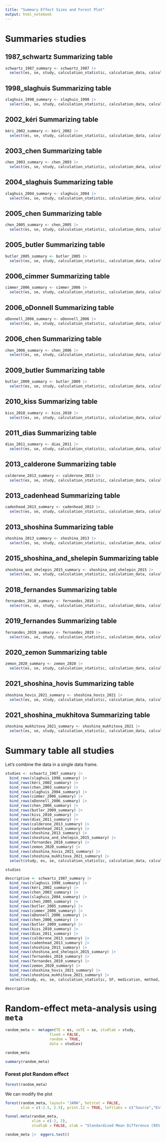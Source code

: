 ```yaml
---
title: "Summary Effect Sizes and Forest Plot"
output: html_notebook
---
```


# Summaries studies

## 1987_schwartz Summarizing table 

```r
schwartz_1987_summary <- schwartz_1987 |> 
  select(es, se, study, calculation_statistic, calculation_data, calculation_certainty, medication, method, task, SF)
```

## 1998_slaghuis Summarizing table 

```r
slaghuis_1998_summary <- slaghuis_1998 |> 
  select(es, se, study, calculation_statistic, calculation_data, calculation_certainty, medication, method, task, SF)
```

## 2002_kéri Summarizing table 

```r
kéri_2002_summary <- kéri_2002 |> 
  select(es, se, study, calculation_statistic, calculation_data, calculation_certainty, medication, method, task, SF)
```

## 2003_chen Summarizing table 

```r
chen_2003_summary <- chen_2003 |> 
  select(es, se, study, calculation_statistic, calculation_data, calculation_certainty, medication, method, task, SF)
```

## 2004_slaghuis Summarizing table 

```r
slaghuis_2004_summary <- slaghuis_2004 |> 
  select(es, se, study, calculation_statistic, calculation_data, calculation_certainty, medication, method, task, SF)
```

## 2005_chen Summarizing table

```r
chen_2005_summary <- chen_2005 |> 
  select(es, se, study, calculation_statistic, calculation_data, calculation_certainty, medication, method, task, SF)
```

## 2005_butler Summarizing table

```r
butler_2005_summary <- butler_2005 |> 
  select(es, se, study, calculation_statistic, calculation_data, calculation_certainty, medication, method, task, SF)
```

## 2006_cimmer Summarizing table

```r
cimmer_2006_summary <- cimmer_2006 |> 
  select(es, se, study, calculation_statistic, calculation_data, calculation_certainty, medication, method, task, SF)
```

## 2006_oDonnell Summarizing table

```r
oDonnell_2006_summary <- oDonnell_2006 |> 
  select(es, se, study, calculation_statistic, calculation_data, calculation_certainty, medication, method, task, SF)
```

## 2006_chen Summarizing table

```r
chen_2006_summary <- chen_2006 |> 
  select(es, se, study, calculation_statistic, calculation_data, calculation_certainty, medication, method, task, SF)
```

## 2009_butler Summarizing table

```r
butler_2009_summary <- butler_2009 |> 
  select(es, se, study, calculation_statistic, calculation_data, calculation_certainty, medication, method, task, SF)
```

## 2010_kiss Summarizing table

```r
kiss_2010_summary <- kiss_2010 |> 
  select(es, se, study, calculation_statistic, calculation_data, calculation_certainty, medication, method, task, SF)
```

## 2011_dias Summarizing table

```r
dias_2011_summary <- dias_2011 |> 
  select(es, se, study, calculation_statistic, calculation_data, calculation_certainty, medication, method, task, SF)
```

## 2013_calderone Summarizing table

```r
calderone_2013_summary <- calderone_2013 |> 
  select(es, se, study, calculation_statistic, calculation_data, calculation_certainty, medication, method, task, SF)
```

## 2013_cadenhead Summarizing table

```r
cadenhead_2013_summary <- cadenhead_2013 |> 
  select(es, se, study, calculation_statistic, calculation_data, calculation_certainty, medication, method, task, SF)
```

## 2013_shoshina Summarizing table

```r
shoshina_2013_summary <- shoshina_2013 |> 
  select(es, se, study, calculation_statistic, calculation_data, calculation_certainty, medication, method, task, SF)
```

## 2015_shoshina_and_shelepin Summarizing table

```r
shoshina_and_shelepin_2015_summary <- shoshina_and_shelepin_2015 |> 
  select(es, se, study, calculation_statistic, calculation_data, calculation_certainty, medication, method, task, SF)
```

## 2018_fernandes Summarizing table

```r
fernandes_2018_summary <- fernandes_2018 |> 
  select(es, se, study, calculation_statistic, calculation_data, calculation_certainty, medication, method, task, SF)
```

## 2019_fernandes Summarizing table

```r
fernandes_2019_summary <- fernandes_2019 |> 
  select(es, se, study, calculation_statistic, calculation_data, calculation_certainty, medication, method, task, SF)
```

## 2020_zemon Summarizing table

```r
zemon_2020_summary <- zemon_2020 |> 
  select(es, se, study, calculation_statistic, calculation_data, calculation_certainty, medication, method, task, SF)
```

## 2021_shoshina_hovis Summarizing table

```r
shoshina_hovis_2021_summary <- shoshina_hovis_2021 |> 
  select(es, se, study, calculation_statistic, calculation_data, calculation_certainty, medication, method, task, SF)
```

## 2021_shoshina_mukhitova Summarizing table

```r
shoshina_mukhitova_2021_summary <- shoshina_mukhitova_2021 |> 
  select(es, se, study, calculation_statistic, calculation_data, calculation_certainty, medication, method, task, SF)
```

# Summary table all studies

Let's combine the data in a single data frame.

```r
studies <- schwartz_1987_summary |>
  bind_rows(slaghuis_1998_summary) |>
  bind_rows(kéri_2002_summary) |>
  bind_rows(chen_2003_summary) |>
  bind_rows(slaghuis_2004_summary) |>
  bind_rows(cimmer_2006_summary) |> 
  bind_rows(oDonnell_2006_summary) |> 
  bind_rows(chen_2006_summary) |>
  bind_rows(butler_2009_summary) |>
  bind_rows(kiss_2010_summary) |>
  bind_rows(dias_2011_summary) |>
  bind_rows(calderone_2013_summary) |>
  bind_rows(cadenhead_2013_summary) |>
  bind_rows(shoshina_2013_summary) |>
  bind_rows(shoshina_and_shelepin_2015_summary) |>
  bind_rows(fernandes_2018_summary) |>
  bind_rows(zemon_2020_summary) |>
  bind_rows(shoshina_hovis_2021_summary) |>
  bind_rows(shoshina_mukhitova_2021_summary) |>
  select(study, es, se, calculation_statistic, calculation_data, calculation_certainty)

studies
```


```r
descriptive <- schwartz_1987_summary |>
  bind_rows(slaghuis_1998_summary) |>
  bind_rows(kéri_2002_summary) |>
  bind_rows(chen_2003_summary) |>
  bind_rows(slaghuis_2004_summary) |>
  bind_rows(chen_2005_summary) |> 
  bind_rows(butler_2005_summary) |>
  bind_rows(cimmer_2006_summary) |> 
  bind_rows(oDonnell_2006_summary) |> 
  bind_rows(chen_2006_summary) |>
  bind_rows(butler_2009_summary) |>
  bind_rows(kiss_2010_summary) |>
  bind_rows(dias_2011_summary) |>
  bind_rows(calderone_2013_summary) |>
  bind_rows(cadenhead_2013_summary) |>
  bind_rows(shoshina_2013_summary) |>
  bind_rows(shoshina_and_shelepin_2015_summary) |>
  bind_rows(fernandes_2018_summary) |>
  bind_rows(fernandes_2019_summary) |>
  bind_rows(zemon_2020_summary) |>
  bind_rows(shoshina_hovis_2021_summary) |>
  bind_rows(shoshina_mukhitova_2021_summary) |>
  select(study, es, se, calculation_statistic, SF, medication, method, task)

descriptive
```




# Random-effect meta-analysis using `meta`

```r
random_meta <- metagen(TE = es, seTE = se, studlab = study, 
                    fixed = FALSE, 
                    random = TRUE, 
                    data = studies)

random_meta
```


```r
summary(random_meta)
```

### Forest plot Random effect

```r
forest(random_meta)
```


We can modify the plot

```r
forest(random_meta, layout= "JAMA", hetstat = FALSE, 
       xlim = c(-2.5, 2.5), print.I2 = TRUE, leftlabs = c("Source","Estimate (95% CI)"))
```


```r
funnel.meta(random_meta,
            xlim = c(-2, 2),
            studlab = FALSE, xlab = "Standardised Mean Difference (95% CI)" )
```

```r
random_meta |>  eggers.test()
```

